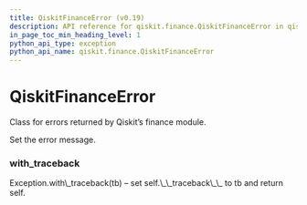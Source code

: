 ```yaml
---
title: QiskitFinanceError (v0.19)
description: API reference for qiskit.finance.QiskitFinanceError in qiskit v0.19
in_page_toc_min_heading_level: 1
python_api_type: exception
python_api_name: qiskit.finance.QiskitFinanceError
---
```


# QiskitFinanceError

<Class id="qiskit.finance.QiskitFinanceError" isDedicatedPage={true} github="https://github.com/qiskit-community/qiskit-aqua/tree/stable/0.7/qiskit/finance/exceptions.py" signature="QiskitFinanceError(*message)" modifiers="exception">
  Class for errors returned by Qiskit’s finance module.

  Set the error message.

  ### with\_traceback

  <Function id="qiskit.finance.QiskitFinanceError.with_traceback" signature="with_traceback()">
    Exception.with\_traceback(tb) – set self.\_\_traceback\_\_ to tb and return self.
  </Function>
</Class>

